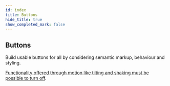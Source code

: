```yaml
---
id: index
title: Buttons
hide_title: true
show_completed_mark: false
---
```



<Card icon="🔘">

## Buttons

Build usable buttons for all by considering semantic markup, behaviour and styling.

</Card>

<CategoryItem id="functionality-off">

[Functionality offered through motion like tilting and shaking must be possible to turn off](functionality-off).
<!--
Some users might accidentally trigger the function connected to the motion due to tremors or other motor impairments. 
-->
</CategoryItem>

